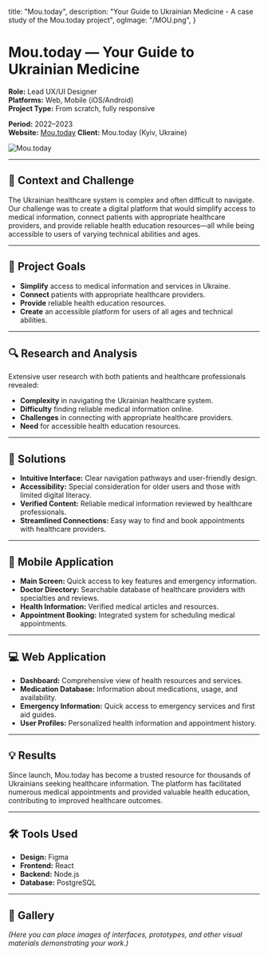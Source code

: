   title: "Mou.today",
  description: "Your Guide to Ukrainian Medicine - A case study of the Mou.today project",
  ogImage: "/MOU.png",
}

# Mou.today — Your Guide to Ukrainian Medicine

**Role:** Lead UX/UI Designer  
**Platforms:** Web, Mobile (iOS/Android)  
**Project Type:** From scratch, fully responsive  

**Period:** 2022–2023  
**Website:** [Mou.today](https://mou.today)
**Client:** Mou.today (Kyiv, Ukraine)

<img src="/MOU.png" alt="Mou.today" className="w-full" />

---

## 🧩 Context and Challenge

The Ukrainian healthcare system is complex and often difficult to navigate. Our challenge was to create a digital platform that would simplify access to medical information, connect patients with appropriate healthcare providers, and provide reliable health education resources—all while being accessible to users of varying technical abilities and ages.

---

## 🎯 Project Goals

- **Simplify** access to medical information and services in Ukraine.
- **Connect** patients with appropriate healthcare providers.
- **Provide** reliable health education resources.
- **Create** an accessible platform for users of all ages and technical abilities.

---

## 🔍 Research and Analysis

Extensive user research with both patients and healthcare professionals revealed:

- **Complexity** in navigating the Ukrainian healthcare system.
- **Difficulty** finding reliable medical information online.
- **Challenges** in connecting with appropriate healthcare providers.
- **Need** for accessible health education resources.

---

## 🧠 Solutions

- **Intuitive Interface:** Clear navigation pathways and user-friendly design.
- **Accessibility:** Special consideration for older users and those with limited digital literacy.
- **Verified Content:** Reliable medical information reviewed by healthcare professionals.
- **Streamlined Connections:** Easy way to find and book appointments with healthcare providers.

---

## 📱 Mobile Application

- **Main Screen:** Quick access to key features and emergency information.
- **Doctor Directory:** Searchable database of healthcare providers with specialties and reviews.
- **Health Information:** Verified medical articles and resources.
- **Appointment Booking:** Integrated system for scheduling medical appointments.

---

## 💻 Web Application

- **Dashboard:** Comprehensive view of health resources and services.
- **Medication Database:** Information about medications, usage, and availability.
- **Emergency Information:** Quick access to emergency services and first aid guides.
- **User Profiles:** Personalized health information and appointment history.

---

## 💡 Results

Since launch, Mou.today has become a trusted resource for thousands of Ukrainians seeking healthcare information. The platform has facilitated numerous medical appointments and provided valuable health education, contributing to improved healthcare outcomes.

---

## 🛠 Tools Used

- **Design:** Figma
- **Frontend:** React
- **Backend:** Node.js
- **Database:** PostgreSQL

---

## 📸 Gallery

*(Here you can place images of interfaces, prototypes, and other visual materials demonstrating your work.)* 